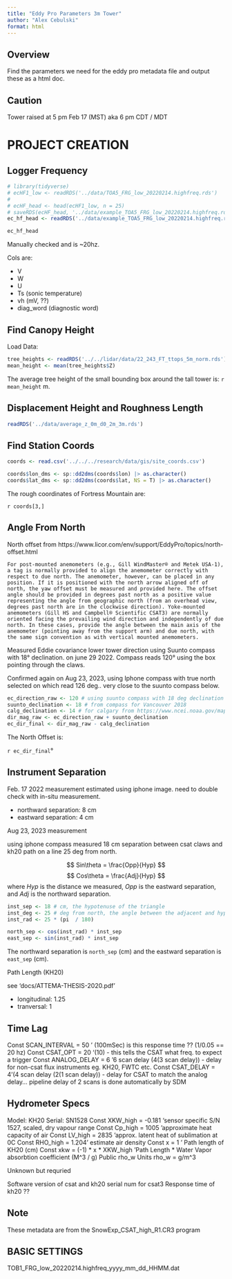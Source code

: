```yaml
---
title: "Eddy Pro Parameters 3m Tower"
author: "Alex Cebulski"
format: html
---
```


## Overview

Find the parameters we need for the eddy pro metadata file and output these as a html doc.

:::{.callout-important}
## Caution
Tower raised at 5 pm Feb 17 (MST) aka 6 pm CDT / MDT
:::

# PROJECT CREATION 

## Logger Frequency

```r
# library(tidyverse)
# ecHF1_low <- readRDS('../data/TOA5_FRG_low_20220214.highfreq.rds')
# 
# ecHF_head <- head(ecHF1_low, n = 25)
# saveRDS(ecHF_head, '../data/example_TOA5_FRG_low_20220214.highfreq.rds')
ec_hf_head <- readRDS('../data/example_TOA5_FRG_low_20220214.highfreq.rds')

ec_hf_head
```

Manually checked and is ~20hz.

Cols are:

- V
- W
- U
- Ts (sonic temperature)
- vh (mV, ??)
- diag_word (diagnostic word)

## Find Canopy Height

Load Data:

```r
tree_heights <- readRDS('../../lidar/data/22_243_FT_ttops_5m_norm.rds')
mean_height <- mean(tree_heights$Z)
```

The average tree height of the small bounding box around the tall tower is: `r mean_height` m.

## Displacement Height and Roughness Length

```r
readRDS('../data/average_z_0m_d0_2m_3m.rds')
```

## Find Station Coords

```r
coords <- read.csv('../../../research/data/gis/site_coords.csv')  

coords$lon_dms <- sp::dd2dms(coords$lon) |> as.character()
coords$lat_dms <- sp::dd2dms(coords$lat, NS = T) |> as.character()

```

The rough coordinates of Fortress Mountain are: 

`r coords[3,]`

## Angle From North

North offset from https://www.licor.com/env/support/EddyPro/topics/north-offset.html

    For post-mounted anemometers (e.g., Gill WindMaster® and Metek USA-1), a tag is normally provided to align the anemometer correctly with respect to due north. The anemometer, however, can be placed in any position. If it is positioned with the north arrow aligned off of north, the yaw offset must be measured and provided here. The offset angle should be provided in degrees past north as a positive value representing the angle from geographic north (from an overhead view, degrees past north are in the clockwise direction). Yoke-mounted anemometers (Gill HS and Campbell® Scientific CSAT3) are normally oriented facing the prevailing wind direction and independently of due north. In these cases, provide the angle between the main axis of the anemometer (pointing away from the support arm) and due north, with the same sign convention as with vertical mounted anemometers.

Measured Eddie covariance lower tower direction using Suunto compass with 18° declination. on june 29 2022.
Compass reads 120° using the box pointing through the claws.

Confirmed again on Aug 23, 2023, using Iphone compass with true north selected on which read 126 deg.. very close to the suunto compass below. 


```r
ec_direction_raw <- 120 # using suunto compass with 18 deg declination
suunto_declination <- 18 # from compass for Vancouver 2018
calg_declination <- 14 # for calgary from https://www.ncei.noaa.gov/maps/historical_declination/
dir_mag_raw <- ec_direction_raw + suunto_declination
ec_dir_final <- dir_mag_raw - calg_declination 
```

The North Offset is:

`r ec_dir_final`°

## Instrument Separation

Feb. 17 2022 measurement
estimated using iphone image. need to double check with in-situ measurement.

- northward separation: 8 cm
- eastward separation: 4 cm

Aug 23, 2023 measurement 

using iphone compass measured 18 cm separation between csat claws and kh20 path on a line 25 deg from north.

$$
Sin\theta = \frac{Opp}{Hyp}
$$
$$
Cos\theta = \frac{Adj}{Hyp}
$$
where $Hyp$ is the distance we measured, $Opp$ is the eastward separation, and $Adj$ is the northward separation. 

```r
inst_sep <- 18 # cm, the hypotenuse of the triangle 
inst_deg <- 25 # deg from north, the angle between the adjacent and hypotenuse legs of the triangle
inst_rad <- 25 * (pi  / 180)

north_sep <- cos(inst_rad) * inst_sep
east_sep <- sin(inst_rad) * inst_sep
```

The northward separation is `north_sep` (cm) and the eastward separation is `east_sep` (cm).

Path Length (KH20)

see 'docs/ATTEMA-THESIS-2020.pdf'

- longitudinal: 1.25
- tranversal: 1

## Time Lag

Const SCAN_INTERVAL = 50 ' (100mSec) is this response time ?? (1/0.05 == 20 hz)
Const CSAT_OPT = 20 '(10) - this tells the CSAT what freq. to expect a trigger
Const ANALOG_DELAY = 6 '6 scan delay (4(3 scan delay)) - delay for non-csat flux instruments eg. KH20, FWTC etc.
Const CSAT_DELAY = 4 '(4 scan delay (2(1 scan delay)) - delay for CSAT to match the analog delay... pipeline delay of 2 scans is done automatically by SDM

## Hydrometer Specs

Model: KH20
Serial: SN1528 
Const XKW_high = -0.181 'sensor specific S/N 1527, scaled, dry vapour range
Const Cp_high = 1005 'approximate heat capacity of air
Const LV_high = 2835 'approx. latent heat of sublimation at 0C
Const RHO_high = 1.204 ' estimate air density
Const x = 1  ' Path length of KH20 (cm)
Const xkw = (-1) * x * XKW_high  'Path Length * Water Vapor absorbtion coefficient (M^3 / g)
Public rho_w
Units rho_w = g/m^3

Unknown but requried

Software version of csat and kh20
serial num for csat3
Response time of kh20 ??

:::{.callout-note}
## Note
These metadata are from the SnowExp_CSAT_high_R1.CR3 program
:::

## BASIC SETTINGS

TOB1_FRG_low_20220214.highfreq_yyyy_mm_dd_HHMM.dat